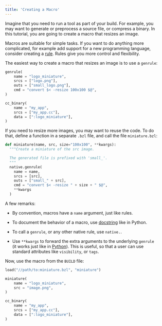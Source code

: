 ```yaml
---
title: 'Creating a Macro'
---
```


Imagine that you need to run a tool as part of your build. For example, you
may want to generate or preprocess a source file, or compress a binary. In this
tutorial, you are going to create a macro that resizes an image.

Macros are suitable for simple tasks. If you want to do anything more
complicated, for example add support for a new programming language, consider
creating a [rule](/versions/7.0.0/extending/rules). Rules give you more control and flexibility.

The easiest way to create a macro that resizes an image is to use a `genrule`:

``` python
genrule(
    name = "logo_miniature",
    srcs = ["logo.png"],
    outs = ["small_logo.png"],
    cmd = "convert $< -resize 100x100 $@",
)

cc_binary(
    name = "my_app",
    srcs = ["my_app.cc"],
    data = [":logo_miniature"],
)
```

If you need to resize more images, you may want to reuse the code. To do that,
define a function in a separate `.bzl` file, and call the file `miniature.bzl`:

``` python
def miniature(name, src, size="100x100", **kwargs):
  """Create a miniature of the src image.

  The generated file is prefixed with 'small_'.
  """
  native.genrule(
    name = name,
    srcs = [src],
    outs = ["small_" + src],
    cmd = "convert $< -resize " + size + " $@",
    **kwargs
  )
```

A few remarks:

* By convention, macros have a `name` argument, just like rules.

* To document the behavior of a macro, use
  [docstring](https://www.python.org/dev/peps/pep-0257/) like in Python.

* To call a `genrule`, or any other native rule, use `native.`.

* Use `**kwargs` to forward the extra arguments to the underlying `genrule`
  (it works just like in [Python](https://docs.python.org/3/tutorial/controlflow.html#keyword-arguments)).
  This is useful, so that a user can use standard attributes like `visibility`,
  or `tags`.

Now, use the macro from the `BUILD` file:

``` python
load("//path/to:miniature.bzl", "miniature")

miniature(
    name = "logo_miniature",
    src = "image.png",
)

cc_binary(
    name = "my_app",
    srcs = ["my_app.cc"],
    data = [":logo_miniature"],
)
```
